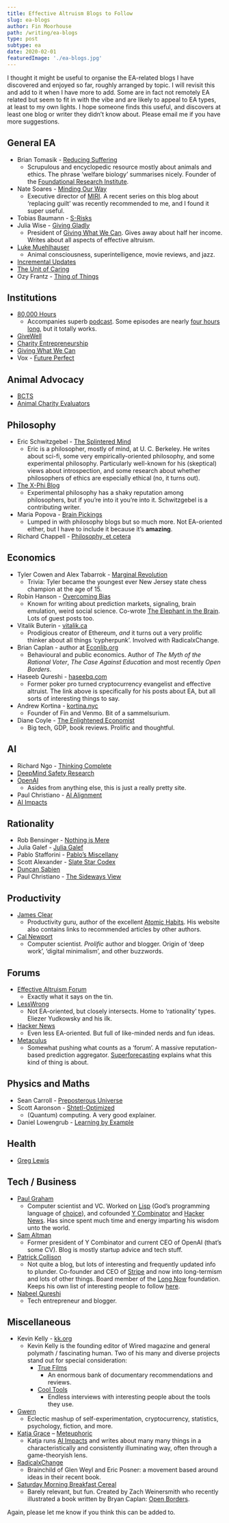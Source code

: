 ```yaml
---
title: Effective Altruism Blogs to Follow
slug: ea-blogs
author: Fin Moorhouse
path: /writing/ea-blogs
type: post
subtype: ea
date: 2020-02-01
featuredImage: './ea-blogs.jpg'
---
```


I thought it might be useful to organise the EA-related blogs I have discovered and enjoyed so far, roughly arranged by topic. I will revisit this and add to it when I have more to add. Some are in fact not remotely EA related but seem to fit in with the vibe and are likely to appeal to EA types, at least to my own lights. I hope someone finds this useful, and discovers at least one blog or writer they didn’t know about. Please email me if you have more suggestions.

## General EA

- Brian Tomasik - [Reducing Suffering](https://reducing-suffering.org/)
  - Scrupulous and encyclopedic resource mostly about animals and ethics. The phrase ‘welfare biology’ summarises nicely. Founder of the [Foundational Research Institute](https://foundational-research.org/).
- Nate Soares - [Minding Our Way](http://mindingourway.com/)
  - Executive director of [MIRI](http://mindingourway.com/about/intelligence.org). A recent series on this blog about ‘replacing guilt’ was recently recommended to me, and I found it super useful.
- Tobias Baumann - [S-Risks](http://s-risks.org/)
- Julia Wise - [Giving Gladly](http://www.givinggladly.com/)
  - President of [Giving What We Can](https://www.givingwhatwecan.org/). Gives away about half her income. Writes about all aspects of effective altruism.
- [Luke Muehlhauser](http://lukemuehlhauser.com/)
  - Animal consciousness, superintelligence, movie reviews, and jazz.
- [Incremental Updates](https://incrementalupdates.wordpress.com)
- [The Unit of Caring](https://theunitofcaring.tumblr.com/)
- Ozy Frantz - [Thing of Things](https://thingofthings.wordpress.com/)

## Institutions

- [80,000 Hours](https://80000hours.org/blog/)
  - Accompanies superb [podcast](https://80000hours.org/podcast/). Some episodes are nearly [four hours long](https://80000hours.org/podcast/episodes/david-chalmers-nature-ethics-consciousness/), but it totally works.
- [GiveWell](https://blog.givewell.org/)
- [Charity Entrepreneurship](https://www.charityentrepreneurship.com/blog)
- [Giving What We Can](https://www.givingwhatwecan.org/blog/)
- Vox - [Future Perfect](https://www.vox.com/future-perfect)

## Animal Advocacy

- [BCTS](https://butcantheysuffer.wordpress.com/)
- [Animal Charity Evaluators](https://animalcharityevaluators.org/blog/)

## Philosophy

- Eric Schwitzgebel - [The Splintered Mind](http://schwitzsplinters.blogspot.com/)
  - Eric is a philosopher, mostly of mind, at U. C. Berkeley. He writes about sci-fi, some very empirically-oriented philosophy, and some experimental philosophy. Particularly well-known for his (skeptical) views about introspection, and some research about whether philosophers of ethics are especially ethical (no, it turns out).
- [The X-Phi Blog](https://xphiblog.com/)
  - Experimental philosophy has a shaky reputation among philosophers, but if you’re into it you’re into it. Schwitzgebel is a contributing writer.
- Maria Popova - [Brain Pickings](https://www.brainpickings.or)
  - Lumped in with philosophy blogs but so much more. Not EA-oriented either, but I have to include it because it’s **amazing**.
- Richard Chappell - [Philosophy, et cetera](https://www.philosophyetc.net/)


## Economics

- Tyler Cowen and Alex Tabarrok - [Marginal Revolution](https://marginalrevolution.com/)
  - Trivia: Tyler became the youngest ever New Jersey state chess champion at the age of 15.
- Robin Hanson - [Overcoming Bias](http://www.overcomingbias.com/)
  - Known for writing about prediction markets, signaling, brain emulation, weird social science. Co-wrote [The Elephant in the Brain](https://www.goodreads.com/en/book/show/28820444). Lots of guest posts too.
- Vitalik Buterin - [vitalik.ca](https://vitalik.ca/)
  - Prodigious creator of Ethereum, *and* it turns out a very prolific thinker about all things ‘cypherpunk’. Involved with RadicalxChange.
- Brian Caplan - author at [Econlib.org](https://www.econlib.org/author/bcaplan/)
  - Behavioural and public economics. Author of *The Myth of the Rational Voter*, *The Case Against Education* and most recently *Open Borders*.
- Haseeb Qureshi - [haseebq.com](https://haseebq.com/effective-altruism/)
  - Former poker pro turned cryptocurrency evangelist and effective altruist. The link above is specifically for his posts about EA, but all sorts of interesting things to say.
- Andrew Kortina - [kortina.nyc](https://kortina.nyc/)
  - Founder of Fin and Venmo. Bit of a sammelsurium.
- Diane Coyle - [The Enlightened Economist](http://www.enlightenmenteconomics.com/blog/)
  - Big tech, GDP, book reviews. Prolific and thoughtful.

## AI

- Richard Ngo - [Thinking Complete](http://thinkingcomplete.blogspot.com)
- [DeepMind Safety Research](https://medium.com/@deepmindsafetyresearch)
- [OpenAI](https://openai.com/blog/)
  - Asides from anything else, this is just a really pretty site.
- Paul Christiano - [AI Alignment](https://ai-alignment.com/)
- [AI Impacts](https://aiimpacts.org/category/blog/)

## Rationality

- Rob Bensinger - [Nothing is Mere](https://nothingismere.com/)
- Julia Galef - [Julia Galef](https://juliagalef.com/recent-posts/)
- Pablo Stafforini - [Pablo’s Miscellany](http://www.stafforini.com/blog/)
- Scott Alexander - [Slate Star Codex](https://slatestarcodex.com/)
- [Duncan Sabien](https://medium.com/@ThingMaker)
- Paul Christiano - [The Sideways View](https://sideways-view.com/)

## Productivity

- [James Clear](https://jamesclear.com/articles)
  - Productivity guru, author of the excellent [Atomic Habits](https://www.goodreads.com/book/show/40121378-atomic-habits). His website also contains links to recommended articles by other authors.
- [Cal Newport](https://www.calnewport.com/blog/archive/)
  - Computer scientist. *Prolific* author and blogger. Origin of ‘deep work’, ‘digital minimalism’, and other buzzwords.

## Forums

- [Effective Altruism Forum](https://forum.effectivealtruism.org/)
  - Exactly what it says on the tin.
- [LessWrong](https://www.lesswrong.com/)
  - Not EA-oriented, but closely intersects. Home to ‘rationality’ types. Eliezer Yudkowsky and his ilk. 
- [Hacker News](https://news.ycombinator.com/)
  - Even less EA-oriented. But full of like-minded nerds and fun ideas.
- [Metaculus](https://www.metaculus.com)
  - Somewhat pushing what counts as a ‘forum’. A massive reputation-based prediction aggregator. [Superforecasting](https://www.goodreads.com/book/show/23995360-superforecasting) explains what this kind of thing is about.

## Physics and Maths

- Sean Carroll - [Preposterous Universe](http://www.preposterousuniverse.com/blog/)
- Scott Aaronson - [Shtetl-Optimized](https://www.scottaaronson.com/blog/)
  - (Quantum) computing. A very good explainer.
- Daniel Lowengrub - [Learning by Example](https://www.daniellowengrub.com/)

## Health

- [Greg Lewis](https://gregoryjlewis.com/blog)

## Tech / Business

- [Paul Graham](http://paulgraham.com/articles.html)
  - Computer scientist and VC. Worked on [Lisp](https://lisp-lang.org/) (God’s programming language of [choice](https://twobithistory.org/2018/10/14/lisp.html)), and cofounded [Y Combinator](https://www.ycombinator.com/) and [Hacker News](https://news.ycombinator.com/). Has since spent much time and energy imparting his wisdom unto the world.
- [Sam Altman](https://blog.samaltman.com/)
  - Former president of Y Combinator and current CEO of OpenAI (that’s some CV). Blog is mostly startup advice and tech stuff.
- [Patrick Collison](https://patrickcollison.com/about)
  - Not quite a blog, but lots of interesting and frequently updated info to plunder. Co-founder and CEO of [Stripe](https://stripe.com/gb) and now into long-termism and lots of other things. Board member of the [Long Now](http://longnow.org/) foundation. Keeps his own list of interesting people to follow [here](https://patrickcollison.com/people).
- [Nabeel Qureshi](https://nabeelqu.co/)
  - Tech entrepreneur and blogger.

## Miscellaneous

- Kevin Kelly - [kk.org](https://kk.org/)
  - Kevin Kelly is the founding editor of Wired magazine and general polymath / fascinating human. Two of his many and diverse projects stand out for special consideration:
    - [True Films](https://truefilms.com/)
      - An enormous bank of documentary recommendations and reviews.
    - [Cool Tools](https://kk.org/cooltools/)
      - Endless interviews with interesting people about the tools they use.
- [Gwern](https://www.gwern.net/index)
  - Eclectic mashup of self-experimentation, cryptocurrency, statistics, psychology, fiction, and more.
- [Katja Grace](https://katjagrace.com/) – [Meteuphoric](https://meteuphoric.com/)
  - Katja runs [AI Impacts](https://aiimpacts.org/) and writes about many many things in a characteristically and consistently illuminating way, often through a game-theoryish lens.
- [RadicalxChange](https://radicalxchange.org/blog/)
  - Brainchild of Glen Weyl and Eric Posner: a movement based around ideas in their recent book.  
- [Saturday Morning Breakfast Cereal](https://www.smbc-comics.com)
  - Barely relevant, but fun. Created by Zach Weinersmith who recently illustrated a book written by Bryan Caplan: [Open Borders](https://www.goodreads.com/en/book/show/42867903).



Again, please let me know if you think this can be added to.